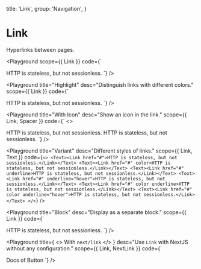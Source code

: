 
  title: 'Link',
  group: 'Navigation',
}

# Link

Hyperlinks between pages.

<Playground
  scope={{ Link }}
  code={`
<Link href="#">HTTP is stateless, but not sessionless.</Link>
`}
/>

<Playground
  title="Highlight"
  desc="Distinguish links with different colors."
  scope={{ Link }}
  code={`
<Link href="#" color>HTTP is stateless, but not sessionless.</Link>
`}
/>

<Playground
  title="With Icon"
  desc="Show an icon in the link."
  scope={{ Link, Spacer }}
  code={`
<>
  <Link href="#" icon>HTTP is stateless, but not sessionless.</Link>
  <Spacer h={.5} />
  <Link href="#" icon color>HTTP is stateless, but not sessionless.</Link>
</>
`}
/>

<Playground
  title="Variant"
  desc="Different styles of links."
  scope={{ Link, Text }}
  code={`
<>
  <Text><Link href="#">HTTP is stateless, but not sessionless.</Link></Text>
  <Text><Link href="#" color>HTTP is stateless, but not sessionless.</Link></Text>
  <Text><Link href="#" underline>HTTP is stateless, but not sessionless.</Link></Text>
  <Text><Link href="#" underline="hover">HTTP is stateless, but not sessionless.</Link></Text>
  <Text><Link href="#" color underline>HTTP is stateless, but not sessionless.</Link></Text>
  <Text><Link href="#" color underline="hover">HTTP is stateless, but not sessionless.</Link></Text>
</>
`}
/>

<Playground
  title="Block"
  desc="Display as a separate block."
  scope={{ Link }}
  code={`
<Link href="#" block>HTTP is stateless, but not sessionless.</Link>
`}
/>

<Playground
  title={
    <>
      With <Code>next/link</Code>
    </>
  }
  desc="Use `Link` with NextJS without any configuration."
  scope={{ Link, NextLink }}
  code={`
<NextLink legacyBehavior href="/components/button">
  <Link block>Docs of Button</Link>
</NextLink>
`}
/>

<Attributes component="Link" edit="/app/components/link.mdx"></Attributes>

